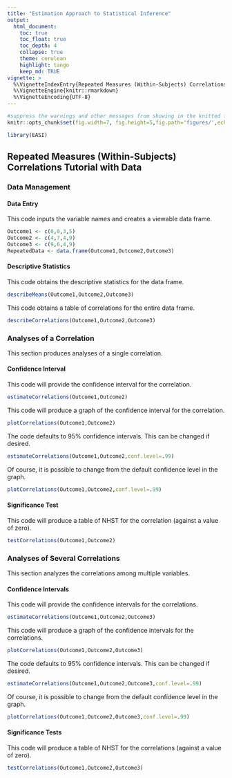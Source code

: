 ```yaml
---
title: "Estimation Approach to Statistical Inference"
output:
  html_document:
    toc: true
    toc_float: true
    toc_depth: 4
    collapse: true
    theme: cerulean
    highlight: tango
    keep_md: TRUE
vignette: >
  %\VignetteIndexEntry{Repeated Measures (Within-Subjects) Correlations Tutorial with Data}
  %\VignetteEngine{knitr::rmarkdown}
  %\VignetteEncoding{UTF-8}
---
```


```r
#suppress the warnings and other messages from showing in the knitted file.
knitr::opts_chunk$set(fig.width=7, fig.height=5,fig.path='figures/',echo=TRUE,warning=FALSE,message=FALSE)
```

```r
library(EASI)
```

## Repeated Measures (Within-Subjects) Correlations Tutorial with Data

### Data Management

#### Data Entry

This code inputs the variable names and creates a viewable data frame.
```r
Outcome1 <- c(0,0,3,5)
Outcome2 <- c(4,7,4,9)
Outcome3 <- c(9,6,4,9)
RepeatedData <- data.frame(Outcome1,Outcome2,Outcome3)
```

#### Descriptive Statistics

This code obtains the descriptive statistics for the data frame.
```r
describeMeans(Outcome1,Outcome2,Outcome3)
```

This code obtains a table of correlations for the entire data frame.
```r
describeCorrelations(Outcome1,Outcome2,Outcome3)
```

### Analyses of a Correlation

This section produces analyses of a single correlation.

#### Confidence Interval

This code will provide the confidence interval for the correlation.
```r
estimateCorrelations(Outcome1,Outcome2)
```

This code will produce a graph of the confidence interval for the correlation.
```r
plotCorrelations(Outcome1,Outcome2)
```

The code defaults to 95% confidence intervals. This can be changed if desired.
```r
estimateCorrelations(Outcome1,Outcome2,conf.level=.99)
```

Of course, it is possible to change from the default confidence level in the graph.
```r
plotCorrelations(Outcome1,Outcome2,conf.level=.99)
```

#### Significance Test

This code will produce a table of NHST for the correlation (against a value of zero).
```r
testCorrelations(Outcome1,Outcome2)
```

### Analyses of Several Correlations

This section analyzes the correlations among multiple variables.

#### Confidence Intervals

This code will provide the confidence intervals for the correlations.
```r
estimateCorrelations(Outcome1,Outcome2,Outcome3)
```

This code will produce a graph of the confidence intervals for the correlations.
```r
plotCorrelations(Outcome1,Outcome2,Outcome3)
```

The code defaults to 95% confidence intervals. This can be changed if desired.
```r
estimateCorrelations(Outcome1,Outcome2,Outcome3,conf.level=.99)
```

Of course, it is possible to change from the default confidence level in the graph.
```r
plotCorrelations(Outcome1,Outcome2,Outcome3,conf.level=.99)
```

#### Significance Tests

This code will produce a table of NHST for the correlations (against a value of zero).
```r
testCorrelations(Outcome1,Outcome2,Outcome3)
```
